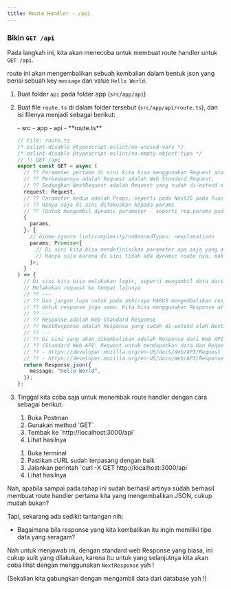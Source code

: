 ```yaml
---
title: Route Handler - /api
---
```



### Bikin `GET /api`

Pada langkah ini, kita akan menecoba untuk membuat route handler untuk `GET /api`.

route ini akan mengembalikan sebuah kembalian dalam bentuk json yang berisi sebuah key `message` dan value `Hello World`.

1. Buat folder `api` pada folder app (`src/app/api`)
1. Buat file `route.ts` di dalam folder tersebut (`src/app/api/route.ts`), dan isi filenya menjadi sebagai berikut:

   <FileTree>
    - src
      - app
        - api
          - **route.ts**
   </FileTree>

   ```ts
   // File: route.ts
   /* eslint-disable @typescript-eslint/no-unused-vars */
   /* eslint-disable @typescript-eslint/no-empty-object-type */
   // !! GET /api
   export const GET = async (
     // ?? Parameter pertama di sini kita bisa menggunakan Request atau NextRequest
     // ?? Perbedaannya adalah Request adalah Web Standard Request,
     // ?? Sedangkan NextRequest adalah Request yang sudah di-extend oleh NextJS
     request: Request,
     // ?? Parameter kedua adalah Props, seperti pada NextJS pada Functional Component,
     // ?? Hanya saja di sini difokuskan kepada params
     // ?? (Untuk mengambil dynamic parameter - seperti req.params pada express)
     {
       params,
     }: {
       // biome-ignore lint/complexity/noBannedTypes: <explanation>
       params: Promise<{
         // Di sini kita bisa mendefinisikan parameter apa saja yang akan kita gunakan
         // Hanya saja karena di sini tidak ada dynamic route nya, maka sebenarnya kita belum butuh ini
       }>;
     }
   ) => {
     // Di sini kita bisa melakukan logic, seperti mengambil data dari DB
     // Melakukan request ke tempat lainnya
     // ?? ---
     // ?? Dan jangan lupa untuk pada akhirnya HARUS mengembalikan response
     // ?? Untuk response juga sama: Kita bisa menggunakan Response atau NextResponse
     // ?? ---
     // ?? Response adalah Web Standard Response
     // ?? NextResponse adalah Response yang sudah di-extend oleh NextJS
     // ?? ---
     // ?? Di sini yang akan dikembalikan adalah Response dari Web API
     // ?? (Standard Web API: Request untuk mendapatkan data dan Request untuk mengirimkan data)
     // ?? - https://developer.mozilla.org/en-US/docs/Web/API/Request
     // ?? - https://developer.mozilla.org/en-US/docs/Web/API/Response
     return Response.json({
       message: "Hello World",
     });
   };
   ```

1. Tinggal kita coba saja untuk menembak route handler dengan cara sebagai berikut:

   <Tabs>
     <TabItem syncKey="postman" label="Postman">
       <ol>
         <li>Buka Postman</li>
         <li>Gunakan method `GET`</li>
         <li>Tembak ke `http://localhost:3000/api`</li>
         <li>Lihat hasilnya</li>
       </ol>
     </TabItem>
     <TabItem syncKey="curl" label="cURL">
       <ol>
         <li>Buka terminal</li>
         <li>Pastikan cURL sudah terpasang dengan baik</li>
         <li>Jalankan perintah `curl -X GET http://localhost:3000/api`</li>
         <li>Lihat hasilnya</li>
       </ol>
     </TabItem>
   </Tabs>

Nah, apabila sampai pada tahap ini sudah berhasil artinya sudah berhasil membuat route handler pertama kita yang mengembalikan JSON, cukup mudah bukan?

Tapi, sekarang ada sedikit tantangan nih:

- Bagaimana bila response yang kita kembalikan itu ingin memiliki tipe data yang seragam?

Nah untuk menjawab ini, dengan standard web Response yang biasa, ini cukup sulit yang dilakukan, karena itu untuk yang selanjutnya kita akan coba lihat dengan menggunakan `NextResponse` yah !

(Sekalian kita gabungkan dengan mengambil data dari database yah !)
